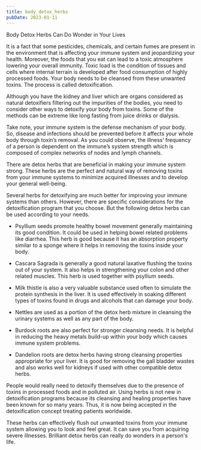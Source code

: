 ```yaml
---
title: body_detox_herbs
pubDate: 2023-01-11
---
```


Body Detox Herbs Can Do Wonder in Your Lives


It is a fact that some pesticides, chemicals, and certain fumes are present in the environment that is affecting your immune system and jeopardizing your health. Moreover, the foods that you eat can lead to a toxic atmosphere lowering your overall immunity. Toxic load is the condition of tissues and cells where internal terrain is developed after food consumption of highly processed foods.  Your body needs to be cleansed from these unwanted toxins. The process is called detoxification.

Although you have the kidney and liver which are organs considered as natural detoxifiers filtering out the impurities of the bodies, you need to consider other ways to detoxify your body from toxins. Some of the methods can be extreme like long fasting from juice drinks or dialysis. 

Take note, your immune system is the defense mechanism of your body. So, disease and infections should be prevented before it affects your whole body through toxin’s removal. As you could observe, the illness’ frequency of a person is dependent on the immune’s system strength which is composed of complex networks of nodes and lymph channels. 

There are detox herbs that are beneficial in making your immune system strong. These herbs are the perfect and natural way of removing toxins from your immune systems to minimize acquired illnesses and to develop your general well-being. 

Several herbs for detoxifying are much better for improving your immune systems than others. However, there are specific considerations for the detoxification program that you choose. But the following detox herbs can be used according to your needs. 

-	Psyllium seeds promote healthy bowel movement generally maintaining its good condition. It could be used in helping bowel related problems like diarrhea. This herb is good because it has an absorption property similar to a sponge where it helps in removing the toxins inside your body. 

-	Cascara Sagrada is generally a good natural laxative flushing the toxins out of your system. It also helps in strengthening your colon and other related muscles. This herb is used together with psyllium seeds. 

-	Milk thistle is also a very valuable substance used often to simulate the protein synthesis in the liver. It is used effectively in soaking different types of toxins found in drugs and alcohols that can damage your body. 

-	Nettles are used as a portion of the detox herb mixture in cleansing the urinary systems as well as any part of the body. 

-	Burdock roots are also perfect for stronger cleansing needs. It is helpful in reducing the heavy metals build-up within your body which causes immune system problems.        

-	Dandelion roots are detox herbs having strong cleansing properties appropriate for your liver. It is good for removing the gall bladder wastes and also works well for kidneys if used with other compatible detox herbs.  
 
People would really need to detoxify themselves due to the presence of toxins in processed foods and in polluted air. Using herbs is not new in detoxification programs because its cleansing and healing properties have been known for so many years. Thus, it is now being accepted in the detoxification concept treating patients worldwide. 

These herbs can effectively flush out unwanted toxins from your immune system allowing you to look and feel great. It can save you from acquiring severe illnesses. Brilliant detox herbs can really do wonders in a person's life.